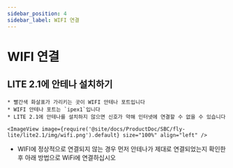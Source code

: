 ```yaml
---
sidebar_position: 4
sidebar_label: WIFI 연결
---
```




# WIFI 연결

## LITE 2.1에 안테나 설치하기

    * 빨간색 화살표가 가리키는 곳이 WIFI 안테나 포트입니다
    * WIFI 안테나 포트는 `ipex1`입니다
    * LITE 2.1에 안테나를 설치하지 않으면 신호가 약해 인터넷에 연결할 수 없을 수 있습니다

    <ImageView image={require('@site/docs/ProductDoc/SBC/fly-lite/lite2.1/img/wifi.png').default} size="100%" align="left" />  

* WIFI에 정상적으로 연결되지 않는 경우 먼저 안테나가 제대로 연결되었는지 확인한 후 아래 방법으로 WiFi에 연결하십시오

<WIFI />